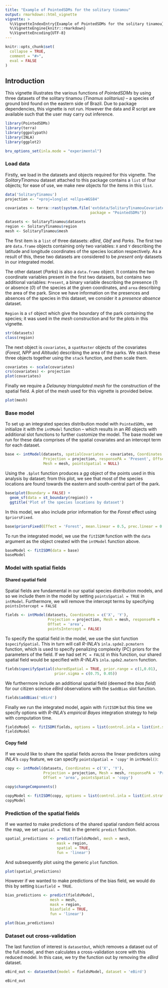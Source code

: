 ```yaml
---
title: "Example of PointedSDMs for the solitary tinamou"
output: rmarkdown::html_vignette
vignette: >
  %\VignetteIndexEntry{Example of PointedSDMs for the solitary tinamou}
  %\VignetteEngine{knitr::rmarkdown}
  %\VignetteEncoding{UTF-8}
---
```


```r
knitr::opts_chunk$set(
  collapse = TRUE,
  comment = "#>",
  eval = FALSE
)

```

## Introduction

This vignette illustrates the various functions of *PointedSDMs* by using three datasets of the solitary tinamou (*Tinamus solitarius) --* a species of ground bird found on the eastern side of Brazil. Due to package dependencies, this vignette is not run. However the data and *R* script are available such that the user may carry out inference.

```r

library(PointedSDMs)
library(terra)
library(ggpolypath)
library(INLA)
library(ggplot2)

```

```r

bru_options_set(inla.mode = "experimental")

```

### Load data

Firstly, we load in the datasets and objects required for this vignette. The *SolitaryTinamou* dataset attached to this package contains a `list` of four objects; for ease of use, we make new objects for the items in this `list`.

```r

data('SolitaryTinamou')
projection <- "+proj=longlat +ellps=WGS84"

covariates <- terra::rast(system.file('extdata/SolitaryTinamouCovariates.tif', 
                                      package = "PointedSDMs"))

datasets <- SolitaryTinamou$datasets
region <- SolitaryTinamou$region
mesh <- SolitaryTinamou$mesh


```

The first item is a `list` of three datasets: *eBird*, *Gbif* and *Parks*. The first two are `data.frame` objects containing only two variables: `X` and `Y` describing the latitude and longitude coordinates of the species location respectively. As a result of this, these two datasets are considered to be *present only* datasets in our integrated model.

The other dataset (*Parks*) is also a `data.frame` object. It contains the two coordinate variables present in the first two datasets, but contains two additional variables: `Present`, a binary variable describing the presence (*1*) or absence (*0*) of the species at the given coordinates, and `area` describing the area of the park. Since we have information on the presences and absences of the species in this dataset, we consider it a *presence absence* dataset.

`Region` is a `sf` object which give the boundary of the park containing the species; it was used in the *mesh* construction and for the plots in this vignette.

```r

str(datasets)
class(region)

```

The next object is `covariates`, a `spatRaster` objects of the covariates (*Forest, NPP* and *Altitude*) describing the area of the parks. We stack these three objects together using the `stack` function, and then scale them.

```r

covariates <- scale(covariates)
crs(covariates) <- projection
plot(covariates)

```

Finally we require a *Delaunay triangulated mesh* for the construction of the spatial field. A plot of the mesh used for this vignette is provided below.

```r

plot(mesh)

```

### Base model

To set up an integrated species distribution model with `PointedSDMs`, we initialize it with the `intModel` function -- which results in an *R6* objects with additional slot functions to further customize the model. The base model we run for these data comprises of the spatial covariates and an intercept term for each dataset.

```r

base <- intModel(datasets, spatialCovariates = covariates, Coordinates = c('X', 'Y'),
                 Projection = projection, responsePA = 'Present', Offset = 'area',
                 Mesh = mesh, pointsSpatial = NULL)

```

Using the `.$plot` function produces a *gg* object of the points used in this analysis by dataset; from this plot, we see that most of the species locations are found towards the eastern and south-central part of the park.

```r

base$plot(Boundary = FALSE) + 
  geom_sf(data = st_boundary(region)) +
  ggtitle('Plot of the species locations by dataset')

```

In this model, we also include prior information for the *Forest* effect using `$priorsFixed`.

```r

base$priorsFixed(Effect = 'Forest', mean.linear = 0.5, prec.linear = 0.01)

```

To run the integrated model, we use the `fitISDM` function with the `data` argument as the object created with the `intModel` function above.

```r

baseModel <- fitISDM(data = base)
baseModel

```

### Model with spatial fields

#### Shared spatial field

Spatial fields are fundamental in our spatial species distribution models, and so we include them in the model by setting `pointsSpatial = TRUE` in `intModel`. Furthermore, we will remove the intercept terms by specifying `pointsIntercept = FALSE`

```r


fields <- intModel(datasets, Coordinates = c('X', 'Y'),
                   Projection = projection, Mesh = mesh, responsePA = 'Present', 
                   Offset = 'area',
                   pointsIntercept = FALSE)

```

To specify the spatial field in the model, we use the slot function `$specifySpatial`. This in turn will call *R-INLA*'s `inla.spde2.pcmatern` function, which is used to specify penalizing complexity (PC) priors for the parameters of the field. If we had set `PC = FALSE` in this function, our shared spatial field would be specified with *R-INLA*'s `inla.spde2.matern` function.

```r

fields$specifySpatial(sharedSpatial = TRUE, prior.range = c(1,0.01), 
                      prior.sigma = c(0.75, 0.05))

```

We furthermore include an additional spatial field (deemed the *bias field*) for our citizen science *eBird* observations with the `$addBias` slot function.

```r

fields$addBias('eBird')

```

Finally we run the integrated model, again with `fitISDM` but this time we specify options with *R-INLA*'s *empirical Bayes* integration strategy to help with computation time.

```r

fieldsModel <- fitISDM(fields, options = list(control.inla = list(int.strategy = 'eb')))
fieldsModel

```

#### Copy field

If we would like to share the spatial fields across the linear predictors using *INLA*'s `copy` feature, we can specify `pointsSpatial = 'copy'` in `intModel()`:

```r

copy <- intModel(datasets, Coordinates = c('X', 'Y'),
                 Projection = projection, Mesh = mesh, responsePA = 'Present', 
                 Offset = 'area', pointsSpatial = 'copy')

copy$changeComponents()

```

```r

copyModel <- fitISDM(copy, options = list(control.inla = list(int.strategy = 'eb')))
copyModel

```

### Prediction of the spatial fields

If we wanted to make predictions of the shared spatial random field across the map, we set `spatial = TRUE` in the generic `predict` function.

```r

spatial_predictions <- predict(fieldsModel, mesh = mesh,
                       mask = region, 
                       spatial = TRUE,
                       fun = 'linear')

```

And subsequently plot using the generic `plot` function.

```r

plot(spatial_predictions)

```

However if we wanted to make predictions of the bias field, we would do this by setting `biasfield = TRUE`.

```r

bias_predictions <- predict(fieldsModel, 
                    mesh = mesh, 
                    mask = region, 
                    biasfield = TRUE,
                    fun = 'linear')

```

```r

plot(bias_predictions)

```

### Dataset out cross-validation

The last function of interest is `datasetOut`, which removes a dataset out of the full model, and then calculates a cross-validation score with this reduced model. In this case, we try the function out by removing the *eBird* dataset.

```r

eBird_out <- datasetOut(model = fieldsModel, dataset = 'eBird')

```

```r

eBird_out

```
